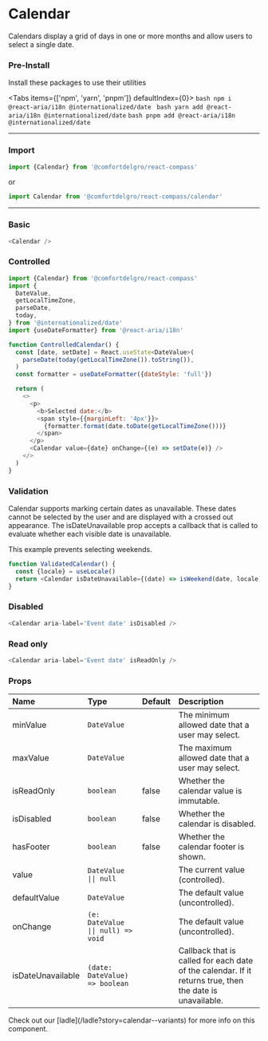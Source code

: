 
# Calendar

Calendars display a grid of days in one or more months and allow users to select a single date.

### Pre-Install

Install these packages to use their utilities


<Tabs items={['npm', 'yarn', 'pnpm']} defaultIndex={0}>
  <Tab>```bash npm i @react-aria/i18n @internationalized/date ```</Tab>
  <Tab>``` bash yarn add @react-aria/i18n @internationalized/date ```</Tab>
  <Tab>``` bash pnpm add @react-aria/i18n @internationalized/date ```</Tab>
</Tabs>

---

### Import

```js
import {Calendar} from '@comfortdelgro/react-compass'
```

or

```js
import Calendar from '@comfortdelgro/react-compass/calendar'
```

---

### Basic

<section className={styles.componentShowcaseContainer}>
  <Calendar />
</section>

```js
<Calendar />
```

### Controlled

<section className={styles.componentShowcaseContainer}>
  <ControlledCalendar />
</section>

```js
import {Calendar} from '@comfortdelgro/react-compass'
import {
  DateValue,
  getLocalTimeZone,
  parseDate,
  today,
} from '@internationalized/date'
import {useDateFormatter} from '@react-aria/i18n'

function ControlledCalendar() {
  const [date, setDate] = React.useState<DateValue>(
    parseDate(today(getLocalTimeZone()).toString()),
  )
  const formatter = useDateFormatter({dateStyle: 'full'})

  return (
    <>
      <p>
        <b>Selected date:</b>
        <span style={{marginLeft: '4px'}}>
          {formatter.format(date.toDate(getLocalTimeZone()))}
        </span>
      </p>
      <Calendar value={date} onChange={(e) => setDate(e)} />
    </>
  )
}

```

### Validation

Calendar supports marking certain dates as unavailable. These dates cannot be selected by the user and are displayed with a crossed out appearance. The isDateUnavailable prop accepts a callback that is called to evaluate whether each visible date is unavailable.

This example prevents selecting weekends.

<section className={styles.componentShowcaseContainer}>
  <ValidatedCalendar />
</section>

```js
function ValidatedCalendar() {
  const {locale} = useLocale()
  return <Calendar isDateUnavailable={(date) => isWeekend(date, locale)} />
}
```

### Disabled

<section className={styles.componentShowcaseContainer}>
  <Calendar aria-label='Event date' isDisabled />
</section>

```js
<Calendar aria-label='Event date' isDisabled />
```

### Read only

<section className={styles.componentShowcaseContainer}>
  <Calendar aria-label='Event date' isReadOnly />
</section>

```js
<Calendar aria-label='Event date' isReadOnly />
```

### Props

| Name              | Type                               | Default | Description                                                                                              |
| :---------------- | :--------------------------------- | :------ | :------------------------------------------------------------------------------------------------------- |
| minValue          | `DateValue`                        |         | The minimum allowed date that a user may select.                                                         |
| maxValue          | `DateValue`                        |         | The maximum allowed date that a user may select.                                                         |
| isReadOnly        | `boolean`                          | false   | Whether the calendar value is immutable.                                                                 |
| isDisabled        | `boolean`                          | false   | Whether the calendar is disabled.                                                                        |
| hasFooter         | `boolean`                          | false   | Whether the calendar footer is shown.                                                                    |
| value             | `DateValue \|\| null`                        |         | The current value (controlled).                                                                          |
| defaultValue      | `DateValue`                        |         | The default value (uncontrolled).                                                                        |
| onChange          | `(e: DateValue \|\| null) => void` |         | The default value (uncontrolled).                                                                        |
| isDateUnavailable | `(date: DateValue) => boolean`     |         | Callback that is called for each date of the calendar. If it returns true, then the date is unavailable. |

<Callout>
  Check out our [ladle](/ladle?story=calendar--variants) for more info on this
  component.
</Callout>

